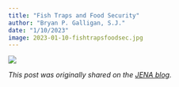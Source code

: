 ```yaml
---
title: "Fish Traps and Food Security"
author: "Bryan P. Galligan, S.J."
date: "1/10/2023"
image: 2023-01-10-fishtrapsfoodsec.jpg
---
```


![](2023-01-10-fishtrapsfoodsec.jpg)

*This post was originally shared on the [JENA blog](https://www.ej.jesuits.africa/new-research-jena-supports-nutrition-sensitive-management-for-small-scale-fisheries/).*